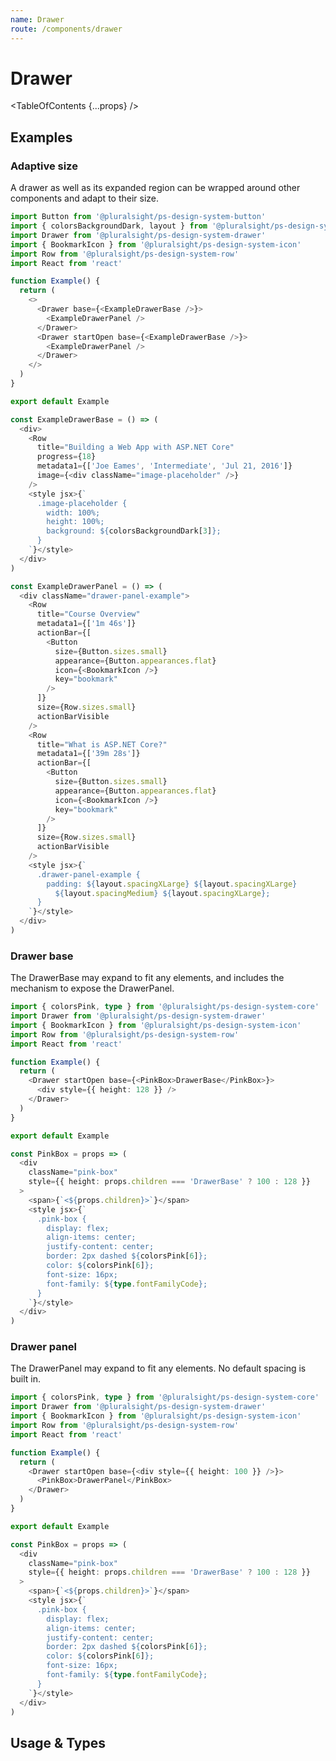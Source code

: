 ```yaml
---
name: Drawer
route: /components/drawer
---
```



# Drawer

<TableOfContents {...props} />

## Examples

### Adaptive size

A drawer as well as its expanded region can be wrapped around other components and adapt to their size.

```typescript
import Button from '@pluralsight/ps-design-system-button'
import { colorsBackgroundDark, layout } from '@pluralsight/ps-design-system-core'
import Drawer from '@pluralsight/ps-design-system-drawer'
import { BookmarkIcon } from '@pluralsight/ps-design-system-icon'
import Row from '@pluralsight/ps-design-system-row'
import React from 'react'

function Example() {
  return (
    <>
      <Drawer base={<ExampleDrawerBase />}>
        <ExampleDrawerPanel />
      </Drawer>
      <Drawer startOpen base={<ExampleDrawerBase />}>
        <ExampleDrawerPanel />
      </Drawer>
    </>
  )
}

export default Example

const ExampleDrawerBase = () => (
  <div>
    <Row
      title="Building a Web App with ASP.NET Core"
      progress={18}
      metadata1={['Joe Eames', 'Intermediate', 'Jul 21, 2016']}
      image={<div className="image-placeholder" />}
    />
    <style jsx>{`
      .image-placeholder {
        width: 100%;
        height: 100%;
        background: ${colorsBackgroundDark[3]};
      }
    `}</style>
  </div>
)

const ExampleDrawerPanel = () => (
  <div className="drawer-panel-example">
    <Row
      title="Course Overview"
      metadata1={['1m 46s']}
      actionBar={[
        <Button
          size={Button.sizes.small}
          appearance={Button.appearances.flat}
          icon={<BookmarkIcon />}
          key="bookmark"
        />
      ]}
      size={Row.sizes.small}
      actionBarVisible
    />
    <Row
      title="What is ASP.NET Core?"
      metadata1={['39m 28s']}
      actionBar={[
        <Button
          size={Button.sizes.small}
          appearance={Button.appearances.flat}
          icon={<BookmarkIcon />}
          key="bookmark"
        />
      ]}
      size={Row.sizes.small}
      actionBarVisible
    />
    <style jsx>{`
      .drawer-panel-example {
        padding: ${layout.spacingXLarge} ${layout.spacingXLarge}
          ${layout.spacingMedium} ${layout.spacingXLarge};
      }
    `}</style>
  </div>
)
```

### Drawer base

The DrawerBase may expand to fit any elements, and includes the mechanism to expose the DrawerPanel.

```typescript
import { colorsPink, type } from '@pluralsight/ps-design-system-core'
import Drawer from '@pluralsight/ps-design-system-drawer'
import { BookmarkIcon } from '@pluralsight/ps-design-system-icon'
import Row from '@pluralsight/ps-design-system-row'
import React from 'react'

function Example() {
  return (
    <Drawer startOpen base={<PinkBox>DrawerBase</PinkBox>}>
      <div style={{ height: 128 }} />
    </Drawer>
  )
}

export default Example

const PinkBox = props => (
  <div
    className="pink-box"
    style={{ height: props.children === 'DrawerBase' ? 100 : 128 }}
  >
    <span>{`<${props.children}>`}</span>
    <style jsx>{`
      .pink-box {
        display: flex;
        align-items: center;
        justify-content: center;
        border: 2px dashed ${colorsPink[6]};
        color: ${colorsPink[6]};
        font-size: 16px;
        font-family: ${type.fontFamilyCode};
      }
    `}</style>
  </div>
)
```

### Drawer panel

The DrawerPanel may expand to fit any elements. No default spacing is built in.

```typescript
import { colorsPink, type } from '@pluralsight/ps-design-system-core'
import Drawer from '@pluralsight/ps-design-system-drawer'
import { BookmarkIcon } from '@pluralsight/ps-design-system-icon'
import Row from '@pluralsight/ps-design-system-row'
import React from 'react'

function Example() {
  return (
    <Drawer startOpen base={<div style={{ height: 100 }} />}>
      <PinkBox>DrawerPanel</PinkBox>
    </Drawer>
  )
}

export default Example

const PinkBox = props => (
  <div
    className="pink-box"
    style={{ height: props.children === 'DrawerBase' ? 100 : 128 }}
  >
    <span>{`<${props.children}>`}</span>
    <style jsx>{`
      .pink-box {
        display: flex;
        align-items: center;
        justify-content: center;
        border: 2px dashed ${colorsPink[6]};
        color: ${colorsPink[6]};
        font-size: 16px;
        font-family: ${type.fontFamilyCode};
      }
    `}</style>
  </div>
)
```

## Usage & Types

<Usage
  install="npm install @pluralsight/ps-design-system-drawer"
  import="import Drawer from '@pluralsight/ps-design-system-drawer'"
  packageName="drawer"
  version={props.version}
/>

<TypesTable>
  <TypesProp
    name="base"
    required
    type="React.ReactNode"
    desc="content the drawer slides out from"
  />
  <TypesProp
    name="children"
    type="React.ReactNode"
    desc="content inside the drawer"
  />
  <TypesProp
    name="isOpen"
    type="boolean"
    desc="override for controlling internal drawer state"
  />
  <TypesProp
    name="onToggle"
    type="(boolean, Event) => void"
    desc="triggered when the drawer opens or closes"
  />
  <TypesProp
    name="startOpen"
    type="boolean"
    desc="drawer is open on first render"
    default="false"
  />
  <TypesProp
    name="toggleButtonAriaLabel"
    type="string"
    desc="custom label for drawer toggle for screenreaders"
  />
</TypesTable>
